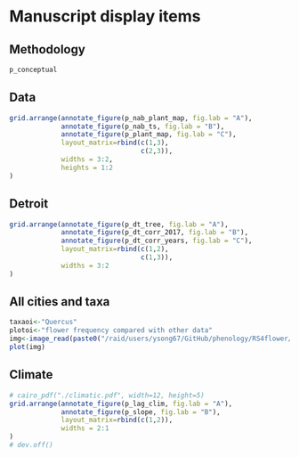 # Manuscript display items

## Methodology
```r
p_conceptual
```

## Data
```r
grid.arrange(annotate_figure(p_nab_plant_map, fig.lab = "A"),
             annotate_figure(p_nab_ts, fig.lab = "B"),
             annotate_figure(p_plant_map, fig.lab = "C"),
             layout_matrix=rbind(c(1,3),
                                 c(2,3)),
             widths = 3:2,
             heights = 1:2
)
```

## Detroit
```r

grid.arrange(annotate_figure(p_dt_tree, fig.lab = "A"),
             annotate_figure(p_dt_corr_2017, fig.lab = "B"),
             annotate_figure(p_dt_corr_years, fig.lab = "C"),
             layout_matrix=rbind(c(1,2),
                                 c(1,3)),
             widths = 3:2
)
```

## All cities and taxa
```r
taxaoi<-"Quercus"
plotoi<-"flower frequency compared with other data"
img<-image_read(paste0("/raid/users/ysong67/GitHub/phenology/RS4flower/output/data/",taxaoi,"/",plotoi, ".jpg"))
plot(img)
```
## Climate
```r
# cairo_pdf("./climatic.pdf", width=12, height=5)
grid.arrange(annotate_figure(p_lag_clim, fig.lab = "A"),
             annotate_figure(p_slope, fig.lab = "B"),
             layout_matrix=rbind(c(1,2)),
             widths = 2:1
)
# dev.off()
```

